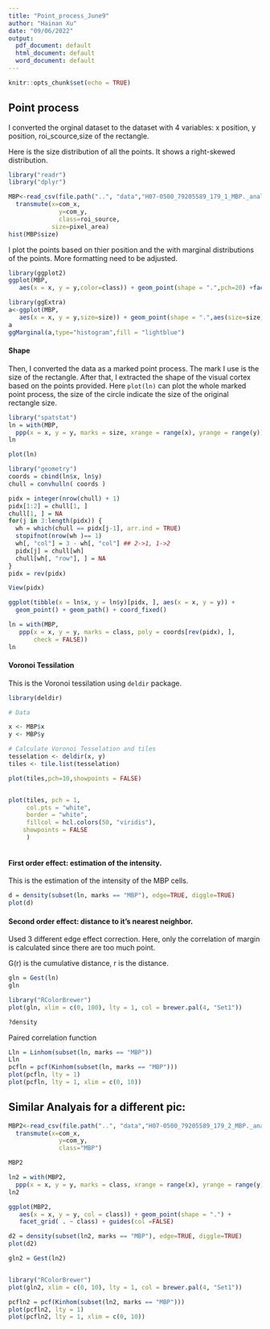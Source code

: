 ```yaml
---
title: "Point_process_June9"
author: "Hainan Xu"
date: "09/06/2022"
output:
  pdf_document: default
  html_document: default
  word_document: default
---
```


```r
knitr::opts_chunk$set(echo = TRUE)
```

## Point process

I converted the orginal dataset to the dataset with 4 variables: x position, y position, roi_scource,size of the rectangle.

Here is the size distribution of all the points. It shows a right-skewed distribution.

```r
library("readr")
library("dplyr")

MBP<-read_csv(file.path("..", "data","H07-0500_79205589_179_1_MBP._analysis_results.csv"))%>%
  transmute(x=com_x,
              y=com_y,
              class=roi_source,
            size=pixel_area)
hist(MBP$size)

```

I plot the points based on thier position and the with marginal distributions of the points. More formatting need to be adjusted.

```r
library(ggplot2)
ggplot(MBP,
   aes(x = x, y = y,color=class)) + geom_point(shape = ".",pch=20) +facet_grid( . ~ class) + guides(col =FALSE)

library(ggExtra)
a<-ggplot(MBP,
   aes(x = x, y = y,size=size)) + geom_point(shape = ".",aes(size=size)) 
a
ggMarginal(a,type="histogram",fill = "lightblue")
```

\newpage
#### Shape
Then, I converted the data as a marked point process. The mark I use is the size of the rectangle. After that, I extracted the shape of the visual cortex based on the points provided. Here `plot(ln)` can plot the whole marked point process, the size of the circle indicate the size of the original rectangle size.
```R
library("spatstat")
ln = with(MBP,
  ppp(x = x, y = y, marks = size, xrange = range(x), yrange = range(y)))
ln

plot(ln)

library("geometry")
coords = cbind(ln$x, ln$y)
chull = convhulln( coords )

pidx = integer(nrow(chull) + 1)
pidx[1:2] = chull[1, ]
chull[1, ] = NA
for(j in 3:length(pidx)) {
  wh = which(chull == pidx[j-1], arr.ind = TRUE)
  stopifnot(nrow(wh )== 1)
  wh[, "col"] = 3 - wh[, "col"] ## 2->1, 1->2
  pidx[j] = chull[wh]
  chull[wh[, "row"], ] = NA
}
pidx = rev(pidx)

View(pidx)

ggplot(tibble(x = ln$x, y = ln$y)[pidx, ], aes(x = x, y = y)) +
  geom_point() + geom_path() + coord_fixed()

ln = with(MBP,
   ppp(x = x, y = y, marks = class, poly = coords[rev(pidx), ],
       check = FALSE))
ln
```
\newpage
#### Voronoi Tessilation
This is the Voronoi tessilation using `deldir` package.
```R
library(deldir)

# Data

x <- MBP$x
y <- MBP$y

# Calculate Voronoi Tesselation and tiles
tesselation <- deldir(x, y)
tiles <- tile.list(tesselation)

plot(tiles,pch=10,showpoints = FALSE)


plot(tiles, pch = 1,
     col.pts = "white",
     border = "white",
     fillcol = hcl.colors(50, "viridis"),
    showpoints = FALSE
     ) 



```


\newpage
#### First order effect: estimation of the intensity.
This is the estimation of the intensity of the MBP cells. 

```R
d = density(subset(ln, marks == "MBP"), edge=TRUE, diggle=TRUE)
plot(d)
```
\newpage
#### Second order effect: distance to it's nearest neighbor.

Used 3 different edge effect correction. Here, only the correlation of margin is calculated since there are too much point.

G(r) is the cumulative distance, r is the distance. 
```R
gln = Gest(ln)
gln

library("RColorBrewer")
plot(gln, xlim = c(0, 100), lty = 1, col = brewer.pal(4, "Set1"))

?density

```
Paired correlation function
```R

Lln = Linhom(subset(ln, marks == "MBP"))
Lln
pcfln = pcf(Kinhom(subset(ln, marks == "MBP")))
plot(pcfln, lty = 1)
plot(pcfln, lty = 1, xlim = c(0, 10))
```

\newpage

## Similar Analyais for a different pic:
```R
MBP2<-read_csv(file.path("..", "data","H07-0500_79205589_179_2_MBP._analysis_results.csv"))%>%
  transmute(x=com_x,
              y=com_y,
              class="MBP")

MBP2

ln2 = with(MBP2,
  ppp(x = x, y = y, marks = class, xrange = range(x), yrange = range(y)))
ln2

ggplot(MBP2,
   aes(x = x, y = y, col = class)) + geom_point(shape = ".") +
   facet_grid( . ~ class) + guides(col =FALSE)

d2 = density(subset(ln2, marks == "MBP"), edge=TRUE, diggle=TRUE)
plot(d2)

gln2 = Gest(ln2)


library("RColorBrewer")
plot(gln2, xlim = c(0, 10), lty = 1, col = brewer.pal(4, "Set1"))

pcfln2 = pcf(Kinhom(subset(ln2, marks == "MBP")))
plot(pcfln2, lty = 1)
plot(pcfln2, lty = 1, xlim = c(0, 10))

```


